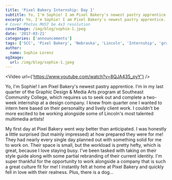 ```yaml
---
title: 'Pixel Bakery Internship: Day 1'
subtitle: Yo, I'm Sophie! I am Pixel Bakery's newest pastry apprentice.
excerpt: Yo, I'm Sophie! I am Pixel Bakery's newest pastry apprentice.
# Cover Photos MUST be 4x3 resolution
coverImage: /img/blog/sophie-1.jpeg
date: '2017-03-21'
categories: ['announcements']
tags: ['SCC', 'Pixel Bakery', 'Nebraska', 'Lincoln', 'Internship', 'graphic design', 'branding', 'Animation', 'Advertising']
author:
  name: Sophie Lorenz
ogImage:
  url: /img/blog/sophie-1.jpeg
---
```

<Video url={'https://www.youtube.com/watch?v=8QJA435_pyY'} />

Yo, I'm Sophie! I am Pixel Bakery's newest pastry apprentice. I'm in my last quarter of the Graphic Design & Media Arts program at Southeast Community College, which requires us to seek out and complete a two-week internship at a design company. I knew from quarter one I wanted to intern here based on their personality and lively client work. I couldn't be more excited to be working alongside some of Lincoln's most talented multimedia artists!

My first day at Pixel Bakery went *way* better than anticipated. I was honestly a little surprised (but mainly impressed) at how prepared they were for me! They had nearly every single day planned out with something solid for me to work on. Their space is small, but the workload is pretty hefty, which is great, because I love staying busy. I've been tasked with taking on their style guide along with some partial rebranding of their current identity. I'm super thankful for the opportunity to work alongside a company that is such a great culture fit for me! I instantly felt at home at Pixel Bakery and quickly fell in love with their realness. Plus, there is a dog...